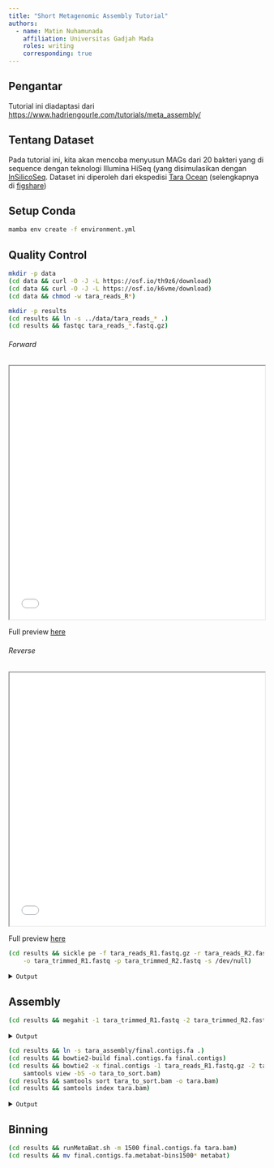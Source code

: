 ```yaml
---
title: "Short Metagenomic Assembly Tutorial"
authors:
  - name: Matin Nuhamunada
    affiliation: Universitas Gadjah Mada
    roles: writing
    corresponding: true
---
```


## Pengantar

Tutorial ini diadaptasi dari [https://www.hadriengourle.com/tutorials/meta_assembly/](https://www.hadriengourle.com/tutorials/meta_assembly/)

## Tentang Dataset
Pada tutorial ini, kita akan mencoba menyusun MAGs dari 20 bakteri yang di sequence dengan teknologi Illumina HiSeq (yang disimulasikan dengan [InSilicoSeq](http://insilicoseq.readthedocs.io/). Dataset ini diperoleh dari ekspedisi [Tara Ocean](http://ocean-microbiome.embl.de/companion.html) (selengkapnya di [figshare](https://figshare.com/articles/TARA-NON-REDUNDANT-MAGs/4902923/1))

## Setup Conda

```bash
mamba env create -f environment.yml
```

## Quality Control
```bash
mkdir -p data
(cd data && curl -O -J -L https://osf.io/th9z6/download)
(cd data && curl -O -J -L https://osf.io/k6vme/download)
(cd data && chmod -w tara_reads_R*)
```

```bash
mkdir -p results
(cd results && ln -s ../data/tara_reads_* .)
(cd results && fastqc tara_reads_*.fastq.gz)
```

:::{.panel-tabset}

###### Forward

<iframe src="results/tara_reads_R1_fastqc.html" width="100%" height="500px"></iframe>
Full preview <a href="results/tara_reads_R1_fastqc.html" target="_blank">here</a>

###### Reverse

<iframe src="results/tara_reads_R2_fastqc.html" width="100%" height="500px"></iframe>
Full preview <a href="results/tara_reads_R2_fastqc.html" target="_blank">here</a>
:::

```bash
(cd results && sickle pe -f tara_reads_R1.fastq.gz -r tara_reads_R2.fastq.gz -t sanger \
    -o tara_trimmed_R1.fastq -p tara_trimmed_R2.fastq -s /dev/null)
```
<details>
<summary>`Output`</summary>
```bash
FastQ paired records kept: 2995072 (1497536 pairs)
FastQ single records kept: 2460 (from PE1: 2366, from PE2: 94)
FastQ paired records discarded: 0 (0 pairs)
FastQ single records discarded: 2460 (from PE1: 94, from PE2: 2366)
```
</details>

## Assembly
```bash
(cd results && megahit -1 tara_trimmed_R1.fastq -2 tara_trimmed_R2.fastq -o tara_assembly)
```

<details>
<summary>`Output`</summary>
```bash
2025-02-12 22:45:50 - MEGAHIT v1.2.9
2025-02-12 22:45:50 - Using megahit_core with POPCNT and BMI2 support
2025-02-12 22:45:50 - Convert reads to binary library
2025-02-12 22:45:51 - b'INFO  sequence/io/sequence_lib.cpp  :   75 - Lib 0 (/home/matinnu/courses/short_read_metagenomics_tutorial/results/tara_trimmed_R1.fastq,/home/matinnu/courses/short_read_metagenomics_tutorial/results/tara_trimmed_R2.fastq): pe, 2995072 reads, 126 max length'
2025-02-12 22:45:51 - b'INFO  utils/utils.h                 :  152 - Real: 1.0162\tuser: 0.7983\tsys: 0.3193\tmaxrss: 184692'
2025-02-12 22:45:51 - k-max reset to: 141 
2025-02-12 22:45:51 - Start assembly. Number of CPU threads 22 
2025-02-12 22:45:51 - k list: 21,29,39,59,79,99,119,141 
2025-02-12 22:45:51 - Memory used: 15093769420
2025-02-12 22:45:51 - Extract solid (k+1)-mers for k = 21 
2025-02-12 22:46:11 - Build graph for k = 21 
2025-02-12 22:46:17 - Assemble contigs from SdBG for k = 21
2025-02-12 22:46:35 - Local assembly for k = 21
2025-02-12 22:46:53 - Extract iterative edges from k = 21 to 29 
2025-02-12 22:46:55 - Build graph for k = 29 
2025-02-12 22:46:59 - Assemble contigs from SdBG for k = 29
2025-02-12 22:47:17 - Local assembly for k = 29
2025-02-12 22:47:30 - Extract iterative edges from k = 29 to 39 
2025-02-12 22:47:32 - Build graph for k = 39 
2025-02-12 22:47:36 - Assemble contigs from SdBG for k = 39
2025-02-12 22:47:55 - Local assembly for k = 39
2025-02-12 22:48:14 - Extract iterative edges from k = 39 to 59 
2025-02-12 22:48:17 - Build graph for k = 59 
2025-02-12 22:48:22 - Assemble contigs from SdBG for k = 59
2025-02-12 22:48:40 - Local assembly for k = 59
2025-02-12 22:49:03 - Extract iterative edges from k = 59 to 79 
2025-02-12 22:49:05 - Build graph for k = 79 
2025-02-12 22:49:09 - Assemble contigs from SdBG for k = 79
2025-02-12 22:49:28 - Local assembly for k = 79
2025-02-12 22:49:50 - Extract iterative edges from k = 79 to 99 
2025-02-12 22:49:52 - Build graph for k = 99 
2025-02-12 22:49:56 - Assemble contigs from SdBG for k = 99
2025-02-12 22:50:15 - Local assembly for k = 99
2025-02-12 22:50:42 - Extract iterative edges from k = 99 to 119 
2025-02-12 22:50:44 - Build graph for k = 119 
2025-02-12 22:50:48 - Assemble contigs from SdBG for k = 119
2025-02-12 22:51:09 - Local assembly for k = 119
2025-02-12 22:51:30 - Extract iterative edges from k = 119 to 141 
2025-02-12 22:51:30 - Build graph for k = 141 
2025-02-12 22:51:34 - Assemble contigs from SdBG for k = 141
2025-02-12 22:51:49 - Merging to output final contigs 
2025-02-12 22:51:49 - 5826 contigs, total 23054620 bp, min 215 bp, max 2448145 bp, avg 3957 bp, N50 21953 bp
2025-02-12 22:51:49 - ALL DONE. Time elapsed: 35
```
</details>

```bash
(cd results && ln -s tara_assembly/final.contigs.fa .)
(cd results && bowtie2-build final.contigs.fa final.contigs)
(cd results && bowtie2 -x final.contigs -1 tara_reads_R1.fastq.gz -2 tara_reads_R2.fastq.gz | \
    samtools view -bS -o tara_to_sort.bam)
(cd results && samtools sort tara_to_sort.bam -o tara.bam)
(cd results && samtools index tara.bam)
```

<details>
<summary>`Output`</summary>
```bash
Settings:
  Output files: "final.contigs.*.bt2"
  Line rate: 6 (line is 64 bytes)
  Lines per side: 1 (side is 64 bytes)
  Offset rate: 4 (one in 16)
  FTable chars: 10
  Strings: unpacked
  Max bucket size: default
  Max bucket size, sqrt multiplier: default
  Max bucket size, len divisor: 4
  Difference-cover sample period: 1024
  Endianness: little
  Actual local endianness: little
  Sanity checking: disabled
  Assertions: disabled
  Random seed: 0
  Sizeofs: void*:8, int:4, long:8, size_t:8
Input files DNA, FASTA:
  final.contigs.fa
Building a SMALL index
Reading reference sizes
  Time reading reference sizes: 00:00:00
Calculating joined length
Writing header
Reserving space for joined string
Joining reference sequences
  Time to join reference sequences: 00:00:00
bmax according to bmaxDivN setting: 5763655
Using parameters --bmax 4322742 --dcv 1024
  Doing ahead-of-time memory usage test
  Passed!  Constructing with these parameters: --bmax 4322742 --dcv 1024
Constructing suffix-array element generator
Building DifferenceCoverSample
  Building sPrime
  Building sPrimeOrder
  V-Sorting samples
  V-Sorting samples time: 00:00:00
  Allocating rank array
  Ranking v-sort output
  Ranking v-sort output time: 00:00:00
  Invoking Larsson-Sadakane on ranks
  Invoking Larsson-Sadakane on ranks time: 00:00:01
  Sanity-checking and returning
Building samples
Reserving space for 12 sample suffixes
Generating random suffixes
QSorting 12 sample offsets, eliminating duplicates
QSorting sample offsets, eliminating duplicates time: 00:00:00
Multikey QSorting 12 samples
  (Using difference cover)
  Multikey QSorting samples time: 00:00:00
Calculating bucket sizes
Splitting and merging
  Splitting and merging time: 00:00:00
Split 2, merged 7; iterating...
Splitting and merging
  Splitting and merging time: 00:00:00
Split 1, merged 0; iterating...
Splitting and merging
  Splitting and merging time: 00:00:00
Split 1, merged 1; iterating...
Splitting and merging
  Splitting and merging time: 00:00:00
Avg bucket size: 2.88183e+06 (target: 4322741)
Converting suffix-array elements to index image
Allocating ftab, absorbFtab
Entering Ebwt loop
Getting block 1 of 8
  Reserving size (4322742) for bucket 1
  Calculating Z arrays for bucket 1
  Entering block accumulator loop for bucket 1:
  bucket 1: 10%
  bucket 1: 20%
  bucket 1: 30%
  bucket 1: 40%
  bucket 1: 50%
  bucket 1: 60%
  bucket 1: 70%
  bucket 1: 80%
  bucket 1: 90%
  bucket 1: 100%
  Sorting block of length 4137201 for bucket 1
  (Using difference cover)
  Sorting block time: 00:00:01
Returning block of 4137202 for bucket 1
Getting block 2 of 8
  Reserving size (4322742) for bucket 2
  Calculating Z arrays for bucket 2
  Entering block accumulator loop for bucket 2:
  bucket 2: 10%
  bucket 2: 20%
  bucket 2: 30%
  bucket 2: 40%
  bucket 2: 50%
  bucket 2: 60%
  bucket 2: 70%
  bucket 2: 80%
  bucket 2: 90%
  bucket 2: 100%
  Sorting block of length 3179054 for bucket 2
  (Using difference cover)
  Sorting block time: 00:00:00
Returning block of 3179055 for bucket 2
Getting block 3 of 8
  Reserving size (4322742) for bucket 3
  Calculating Z arrays for bucket 3
  Entering block accumulator loop for bucket 3:
  bucket 3: 10%
  bucket 3: 20%
  bucket 3: 30%
  bucket 3: 40%
  bucket 3: 50%
  bucket 3: 60%
  bucket 3: 70%
  bucket 3: 80%
  bucket 3: 90%
  bucket 3: 100%
  Sorting block of length 2213233 for bucket 3
  (Using difference cover)
  Sorting block time: 00:00:00
Returning block of 2213234 for bucket 3
Getting block 4 of 8
  Reserving size (4322742) for bucket 4
  Calculating Z arrays for bucket 4
  Entering block accumulator loop for bucket 4:
  bucket 4: 10%
  bucket 4: 20%
  bucket 4: 30%
  bucket 4: 40%
  bucket 4: 50%
  bucket 4: 60%
  bucket 4: 70%
  bucket 4: 80%
  bucket 4: 90%
  bucket 4: 100%
  Sorting block of length 2638513 for bucket 4
  (Using difference cover)
  Sorting block time: 00:00:01
Returning block of 2638514 for bucket 4
Getting block 5 of 8
  Reserving size (4322742) for bucket 5
  Calculating Z arrays for bucket 5
  Entering block accumulator loop for bucket 5:
  bucket 5: 10%
  bucket 5: 20%
  bucket 5: 30%
  bucket 5: 40%
  bucket 5: 50%
  bucket 5: 60%
  bucket 5: 70%
  bucket 5: 80%
  bucket 5: 90%
  bucket 5: 100%
  Sorting block of length 2630120 for bucket 5
  (Using difference cover)
  Sorting block time: 00:00:00
Returning block of 2630121 for bucket 5
Getting block 6 of 8
  Reserving size (4322742) for bucket 6
  Calculating Z arrays for bucket 6
  Entering block accumulator loop for bucket 6:
  bucket 6: 10%
  bucket 6: 20%
  bucket 6: 30%
  bucket 6: 40%
  bucket 6: 50%
  bucket 6: 60%
  bucket 6: 70%
  bucket 6: 80%
  bucket 6: 90%
  bucket 6: 100%
  Sorting block of length 3107963 for bucket 6
  (Using difference cover)
  Sorting block time: 00:00:00
Returning block of 3107964 for bucket 6
Getting block 7 of 8
  Reserving size (4322742) for bucket 7
  Calculating Z arrays for bucket 7
  Entering block accumulator loop for bucket 7:
  bucket 7: 10%
  bucket 7: 20%
  bucket 7: 30%
  bucket 7: 40%
  bucket 7: 50%
  bucket 7: 60%
  bucket 7: 70%
  bucket 7: 80%
  bucket 7: 90%
  bucket 7: 100%
  Sorting block of length 2715977 for bucket 7
  (Using difference cover)
  Sorting block time: 00:00:01
Returning block of 2715978 for bucket 7
Getting block 8 of 8
  Reserving size (4322742) for bucket 8
  Calculating Z arrays for bucket 8
  Entering block accumulator loop for bucket 8:
  bucket 8: 10%
  bucket 8: 20%
  bucket 8: 30%
  bucket 8: 40%
  bucket 8: 50%
  bucket 8: 60%
  bucket 8: 70%
  bucket 8: 80%
  bucket 8: 90%
  bucket 8: 100%
  Sorting block of length 2432552 for bucket 8
  (Using difference cover)
  Sorting block time: 00:00:00
Returning block of 2432553 for bucket 8
Exited Ebwt loop
fchr[A]: 0
fchr[C]: 5752548
fchr[G]: 11542726
fchr[T]: 17335916
fchr[$]: 23054620
Exiting Ebwt::buildToDisk()
Returning from initFromVector
Wrote 12195856 bytes to primary EBWT file: final.contigs.1.bt2.tmp
Wrote 5763660 bytes to secondary EBWT file: final.contigs.2.bt2.tmp
Re-opening _in1 and _in2 as input streams
Returning from Ebwt constructor
Headers:
    len: 23054620
    bwtLen: 23054621
    sz: 5763655
    bwtSz: 5763656
    lineRate: 6
    offRate: 4
    offMask: 0xfffffff0
    ftabChars: 10
    eftabLen: 20
    eftabSz: 80
    ftabLen: 1048577
    ftabSz: 4194308
    offsLen: 1440914
    offsSz: 5763656
    lineSz: 64
    sideSz: 64
    sideBwtSz: 48
    sideBwtLen: 192
    numSides: 120077
    numLines: 120077
    ebwtTotLen: 7684928
    ebwtTotSz: 7684928
    color: 0
    reverse: 0
Total time for call to driver() for forward index: 00:00:08
Reading reference sizes
  Time reading reference sizes: 00:00:00
Calculating joined length
Writing header
Reserving space for joined string
Joining reference sequences
  Time to join reference sequences: 00:00:00
  Time to reverse reference sequence: 00:00:00
bmax according to bmaxDivN setting: 5763655
Using parameters --bmax 4322742 --dcv 1024
  Doing ahead-of-time memory usage test
  Passed!  Constructing with these parameters: --bmax 4322742 --dcv 1024
Constructing suffix-array element generator
Building DifferenceCoverSample
  Building sPrime
  Building sPrimeOrder
  V-Sorting samples
  V-Sorting samples time: 00:00:00
  Allocating rank array
  Ranking v-sort output
  Ranking v-sort output time: 00:00:00
  Invoking Larsson-Sadakane on ranks
  Invoking Larsson-Sadakane on ranks time: 00:00:00
  Sanity-checking and returning
Building samples
Reserving space for 12 sample suffixes
Generating random suffixes
QSorting 12 sample offsets, eliminating duplicates
QSorting sample offsets, eliminating duplicates time: 00:00:00
Multikey QSorting 12 samples
  (Using difference cover)
  Multikey QSorting samples time: 00:00:00
Calculating bucket sizes
Splitting and merging
  Splitting and merging time: 00:00:00
Split 2, merged 6; iterating...
Splitting and merging
  Splitting and merging time: 00:00:00
Avg bucket size: 2.88183e+06 (target: 4322741)
Converting suffix-array elements to index image
Allocating ftab, absorbFtab
Entering Ebwt loop
Getting block 1 of 8
  Reserving size (4322742) for bucket 1
  Calculating Z arrays for bucket 1
  Entering block accumulator loop for bucket 1:
  bucket 1: 10%
  bucket 1: 20%
  bucket 1: 30%
  bucket 1: 40%
  bucket 1: 50%
  bucket 1: 60%
  bucket 1: 70%
  bucket 1: 80%
  bucket 1: 90%
  bucket 1: 100%
  Sorting block of length 3053661 for bucket 1
  (Using difference cover)
  Sorting block time: 00:00:00
Returning block of 3053662 for bucket 1
Getting block 2 of 8
  Reserving size (4322742) for bucket 2
  Calculating Z arrays for bucket 2
  Entering block accumulator loop for bucket 2:
  bucket 2: 10%
  bucket 2: 20%
  bucket 2: 30%
  bucket 2: 40%
  bucket 2: 50%
  bucket 2: 60%
  bucket 2: 70%
  bucket 2: 80%
  bucket 2: 90%
  bucket 2: 100%
  Sorting block of length 2698885 for bucket 2
  (Using difference cover)
  Sorting block time: 00:00:01
Returning block of 2698886 for bucket 2
Getting block 3 of 8
  Reserving size (4322742) for bucket 3
  Calculating Z arrays for bucket 3
  Entering block accumulator loop for bucket 3:
  bucket 3: 10%
  bucket 3: 20%
  bucket 3: 30%
  bucket 3: 40%
  bucket 3: 50%
  bucket 3: 60%
  bucket 3: 70%
  bucket 3: 80%
  bucket 3: 90%
  bucket 3: 100%
  Sorting block of length 2218194 for bucket 3
  (Using difference cover)
  Sorting block time: 00:00:00
Returning block of 2218195 for bucket 3
Getting block 4 of 8
  Reserving size (4322742) for bucket 4
  Calculating Z arrays for bucket 4
  Entering block accumulator loop for bucket 4:
  bucket 4: 10%
  bucket 4: 20%
  bucket 4: 30%
  bucket 4: 40%
  bucket 4: 50%
  bucket 4: 60%
  bucket 4: 70%
  bucket 4: 80%
  bucket 4: 90%
  bucket 4: 100%
  Sorting block of length 2795622 for bucket 4
  (Using difference cover)
  Sorting block time: 00:00:00
Returning block of 2795623 for bucket 4
Getting block 5 of 8
  Reserving size (4322742) for bucket 5
  Calculating Z arrays for bucket 5
  Entering block accumulator loop for bucket 5:
  bucket 5: 10%
  bucket 5: 20%
  bucket 5: 30%
  bucket 5: 40%
  bucket 5: 50%
  bucket 5: 60%
  bucket 5: 70%
  bucket 5: 80%
  bucket 5: 90%
  bucket 5: 100%
  Sorting block of length 2214292 for bucket 5
  (Using difference cover)
  Sorting block time: 00:00:00
Returning block of 2214293 for bucket 5
Getting block 6 of 8
  Reserving size (4322742) for bucket 6
  Calculating Z arrays for bucket 6
  Entering block accumulator loop for bucket 6:
  bucket 6: 10%
  bucket 6: 20%
  bucket 6: 30%
  bucket 6: 40%
  bucket 6: 50%
  bucket 6: 60%
  bucket 6: 70%
  bucket 6: 80%
  bucket 6: 90%
  bucket 6: 100%
  Sorting block of length 2133259 for bucket 6
  (Using difference cover)
  Sorting block time: 00:00:01
Returning block of 2133260 for bucket 6
Getting block 7 of 8
  Reserving size (4322742) for bucket 7
  Calculating Z arrays for bucket 7
  Entering block accumulator loop for bucket 7:
  bucket 7: 10%
  bucket 7: 20%
  bucket 7: 30%
  bucket 7: 40%
  bucket 7: 50%
  bucket 7: 60%
  bucket 7: 70%
  bucket 7: 80%
  bucket 7: 90%
  bucket 7: 100%
  Sorting block of length 3879811 for bucket 7
  (Using difference cover)
  Sorting block time: 00:00:00
Returning block of 3879812 for bucket 7
Getting block 8 of 8
  Reserving size (4322742) for bucket 8
  Calculating Z arrays for bucket 8
  Entering block accumulator loop for bucket 8:
  bucket 8: 10%
  bucket 8: 20%
  bucket 8: 30%
  bucket 8: 40%
  bucket 8: 50%
  bucket 8: 60%
  bucket 8: 70%
  bucket 8: 80%
  bucket 8: 90%
  bucket 8: 100%
  Sorting block of length 4060889 for bucket 8
  (Using difference cover)
  Sorting block time: 00:00:00
Returning block of 4060890 for bucket 8
Exited Ebwt loop
fchr[A]: 0
fchr[C]: 5752548
fchr[G]: 11542726
fchr[T]: 17335916
fchr[$]: 23054620
Exiting Ebwt::buildToDisk()
Returning from initFromVector
Wrote 12195856 bytes to primary EBWT file: final.contigs.rev.1.bt2.tmp
Wrote 5763660 bytes to secondary EBWT file: final.contigs.rev.2.bt2.tmp
Re-opening _in1 and _in2 as input streams
Returning from Ebwt constructor
Headers:
    len: 23054620
    bwtLen: 23054621
    sz: 5763655
    bwtSz: 5763656
    lineRate: 6
    offRate: 4
    offMask: 0xfffffff0
    ftabChars: 10
    eftabLen: 20
    eftabSz: 80
    ftabLen: 1048577
    ftabSz: 4194308
    offsLen: 1440914
    offsSz: 5763656
    lineSz: 64
    sideSz: 64
    sideBwtSz: 48
    sideBwtLen: 192
    numSides: 120077
    numLines: 120077
    ebwtTotLen: 7684928
    ebwtTotSz: 7684928
    color: 0
    reverse: 1
Total time for backward call to driver() for mirror index: 00:00:08
Renaming final.contigs.3.bt2.tmp to final.contigs.3.bt2
Renaming final.contigs.4.bt2.tmp to final.contigs.4.bt2
Renaming final.contigs.1.bt2.tmp to final.contigs.1.bt2
Renaming final.contigs.2.bt2.tmp to final.contigs.2.bt2
Renaming final.contigs.rev.1.bt2.tmp to final.contigs.rev.1.bt2
Renaming final.contigs.rev.2.bt2.tmp to final.contigs.rev.2.bt2
1499996 reads; of these:
  1499996 (100.00%) were paired; of these:
    1067143 (71.14%) aligned concordantly 0 times
    432632 (28.84%) aligned concordantly exactly 1 time
    221 (0.01%) aligned concordantly >1 times
    ----
    1067143 pairs aligned concordantly 0 times; of these:
      1048579 (98.26%) aligned discordantly 1 time
    ----
    18564 pairs aligned 0 times concordantly or discordantly; of these:
      37128 mates make up the pairs; of these:
        13221 (35.61%) aligned 0 times
        16950 (45.65%) aligned exactly 1 time
        6957 (18.74%) aligned >1 times
99.56% overall alignment rate
[bam_sort_core] merging from 1 files and 1 in-memory blocks...
```
</details>

## Binning

```bash
(cd results && runMetaBat.sh -m 1500 final.contigs.fa tara.bam)
(cd results && mv final.contigs.fa.metabat-bins1500* metabat)
```